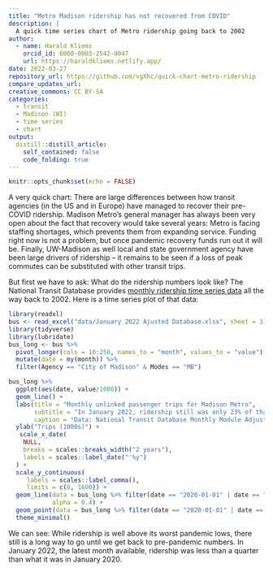 ```yaml
---
title: "Metro Madison ridership has not recovered from COVID"
description: |
  A quick time series chart of Metro ridership going back to 2002
author:
  - name: Harald Kliems 
    orcid_id: 0000-0003-2542-0047
    url: https://haraldkliems.netlify.app/
date: 2022-03-27
repository_url: https://github.com/vgXhc/quick-chart-metro-ridership
compare_updates_url:
creative_commons: CC BY-SA
categories:
  - transit
  - Madison (WI)
  - time series
  - chart
output: 
  distill::distill_article:
    self_contained: false
    code_folding: true
---
```


```r
knitr::opts_chunk$set(echo = FALSE)
```

A very quick chart: There are large differences between how transit agencies (in the US and in Europe) have managed to recover their pre-COVID ridership. Madison Metro's general manager has always been very open about the fact that recovery would take several years: Metro is facing staffing shortages, which prevents them from expanding service. Funding right now is not a problem, but once pandemic recovery funds run out it will be. Finally, UW-Madison as well local and state government agency have been large drivers of ridership -- it remains to be seen if a loss of peak commutes can be substituted with other transit trips.

But first we have to ask: What do the ridership numbers look like? The National Transit Database provides [monthly ridership time series data](https://www.transit.dot.gov/ntd/data-product/monthly-module-adjusted-data-release) all the way back to 2002. Here is a time series plot of that data:

```r
library(readxl)
bus <- read_excel("data/January 2022 Ajusted Database.xlsx", sheet = 3)
library(tidyverse)
library(lubridate)
bus_long <- bus %>% 
  pivot_longer(cols = 10:250, names_to = "month", values_to = "value") %>% 
  mutate(date = my(month)) %>% 
  filter(Agency == "City of Madison" & Modes == "MB")

bus_long %>%
  ggplot(aes(date, value/1000)) +
  geom_line() +
  labs(title = "Monthly unlinked passenger trips for Madison Metro",
       subtitle = "In January 2022, ridership still was only 23% of that in January 2020",
       caption = "Data: National Transit Database Monthly Module Adjusted Data Release\nVisualization: Harald Kliems") +
  ylab("Trips (1000s)") +
   scale_x_date(
    NULL,
    breaks = scales::breaks_width("2 years"), 
    labels = scales::label_date("'%y")
  ) +
  scale_y_continuous(
     labels = scales::label_comma(),
     limits = c(0, 1600)) +
  geom_line(data = bus_long %>% filter(date == "2020-01-01" | date == "2022-01-01"), color = "red", size = 1.5, linetype = 2,
            alpha = 0.4) +
  geom_point(data = bus_long %>% filter(date == "2020-01-01" | date == "2022-01-01"), color = "red", size = 2.5) +
  theme_minimal()
```

We can see: While ridership is well above its worst pandemic lows, there still is a long way to go until we get back to pre-pandemic numbers. In January 2022, the latest month available, ridership was less than a quarter than what it was in January 2020.





